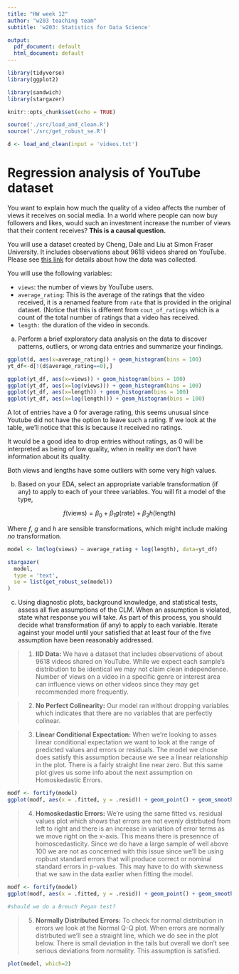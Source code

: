 ```yaml
---
title: "HW week 12"
author: "w203 teaching team"
subtitle: 'w203: Statistics for Data Science'

output:
  pdf_document: default
  html_document: default
---
```


```r
library(tidyverse)
library(ggplot2) 

library(sandwich)
library(stargazer)
```

```r
knitr::opts_chunk$set(echo = TRUE)
```

```r
source('./src/load_and_clean.R')
source('./src/get_robust_se.R')
```

```r
d <- load_and_clean(input = 'videos.txt')
```
# Regression analysis of YouTube dataset

You want to explain how much the quality of a video affects the number of views it receives on social media. In a world where people can now buy followers and likes, would such an investment increase the number of views that their content receives?  **This is a causal question.** 

You will use a dataset created by Cheng, Dale and Liu at Simon Fraser University.  It includes observations about 9618 videos shared on YouTube.  Please see [this link](http://netsg.cs.sfu.ca/youtubedata/) for details about how the data was collected.

You will use the following variables:

- `views`: the number of views by YouTube users.
- `average_rating`: This is the average of the ratings that the video received, it is a renamed feature from `rate` that is provided in the original dataset. (Notice that this is different from `cout_of_ratings` which is a count of the total number of ratings that a video has received. 
- `length:` the duration of the video in seconds.

a. Perform a brief exploratory data analysis on the data to discover patterns, outliers, or wrong data entries and summarize your findings.

```r
ggplot(d, aes(x=average_rating)) + geom_histogram(bins = 100)
yt_df<-d[!(d$average_rating==0),]

ggplot(yt_df, aes(x=views)) + geom_histogram(bins = 100)
ggplot(yt_df, aes(x=log(views))) + geom_histogram(bins = 100)
ggplot(yt_df, aes(x=length)) + geom_histogram(bins = 100)
ggplot(yt_df, aes(x=log(length))) + geom_histogram(bins = 100)


```

A lot of entries have a 0 for average rating, this seems unusual since Youtube did not have the option to leave such a rating. If we look at the table, we'll notice that this is because it received no ratings.

It would be a good idea to drop entries without ratings, as 0 will be interpreted as being of low quality, when in reality we don't have information about its quality.

Both views and lengths have some outliers with some very high values. 

b. Based on your EDA, select an appropriate variable transformation (if any) to apply to each of your three variables.  You will fit a model of the type,

$$
  f(\text{views}) = \beta_0 + \beta_1 g(\text{rate})  + \beta_3 h(\text{length})
$$ 

Where $f$, $g$ and $h$ are sensible transformations, which might include making *no* transformation. 

```r
model <- lm(log(views) ~ average_rating + log(length), data=yt_df)

stargazer(
  model, 
  type = 'text', 
  se = list(get_robust_se(model))
)
```



c. Using diagnostic plots, background knowledge, and statistical tests, assess all five assumptions of the CLM. When an assumption is violated, state what response you will take.  As part of this process, you should decide what transformation (if any) to apply to each variable. Iterate against your model until your satisfied that at least four of the five assumption have been reasonably addressed. 

> 1. **IID Data:** We have a dataset that includes observations of about 9618 videos shared on YouTube. While we expect each sample's distribution to be identical we may not claim clean independence. Number of views on a video in a specific genre or interest area can influence views on other videos since they may get recommended more frequently.

> 2. **No Perfect Colinearity:** Our model ran without dropping variables which indicates that there are no variables that are perfectly colinear.

> 3. **Linear Conditional Expectation:** When we're looking to asses linear conditional expectation we want to look at the range of predicted values and errors or residuals. The model we chose does satisfy this assumption because we see a linear relationship in the plot. There is a fairly straight line near zero. But this same plot gives us some info about the next assumption on Homoskedastic Errors.


```r
modf <- fortify(model)
ggplot(modf, aes(x = .fitted, y = .resid)) + geom_point() + geom_smooth()
```

> 4. **Homoskedastic Errors:** We're using the same fitted vs. residual values plot which shows that errors are not evenly distrbuted from left to right and there is an increase in variation of error terms as we move right on the x-axis. This means there is presennce of homoscedasticity. Since we do have a large sample of well above 100 we are not as concerned with this issue since we'll be using ropbust standard errors that will produce correct or nominal standard errors in p-values. This may have to do with skewness that we saw in the data earlier when fitting the model.

```r
modf <- fortify(model)
ggplot(modf, aes(x = .fitted, y = .resid)) + geom_point() + geom_smooth()

#should we do a Breuch Pegan test?
```

> 5. **Normally Distributed Errors:** To check for normal distribution in errors we look at the Normal Q-Q plot. When errors are normally distrbuted we'll see a straight line, which we do see in the plot below. There is small deviation in the tails but overall we don't see serious deviations from normality. This assumption is satisfied.

```r
plot(model, which=2)
```